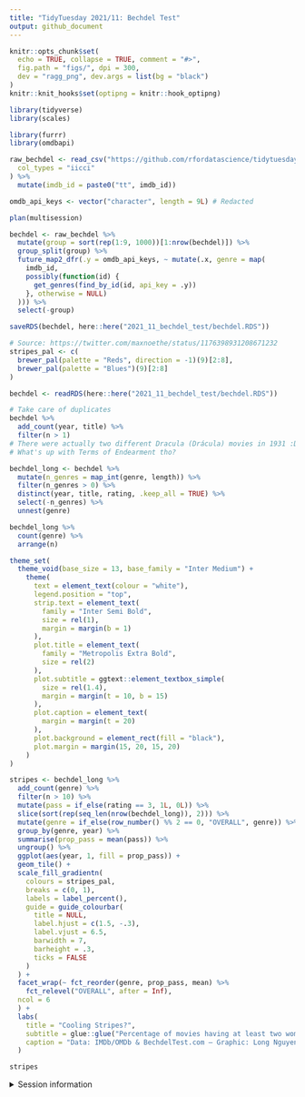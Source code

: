 ```yaml
---
title: "TidyTuesday 2021/11: Bechdel Test"
output: github_document
---
```


```r
knitr::opts_chunk$set(
  echo = TRUE, collapse = TRUE, comment = "#>",
  fig.path = "figs/", dpi = 300,
  dev = "ragg_png", dev.args = list(bg = "black")
)
knitr::knit_hooks$set(optipng = knitr::hook_optipng)

library(tidyverse)
library(scales)
```

```r
library(furrr)
library(omdbapi)

raw_bechdel <- read_csv("https://github.com/rfordatascience/tidytuesday/raw/master/data/2021/2021-03-09/raw_bechdel.csv",
  col_types = "iicci"
) %>%
  mutate(imdb_id = paste0("tt", imdb_id))

omdb_api_keys <- vector("character", length = 9L) # Redacted

plan(multisession)

bechdel <- raw_bechdel %>%
  mutate(group = sort(rep(1:9, 1000))[1:nrow(bechdel)]) %>%
  group_split(group) %>%
  future_map2_dfr(.y = omdb_api_keys, ~ mutate(.x, genre = map(
    imdb_id,
    possibly(function(id) {
      get_genres(find_by_id(id, api_key = .y))
    }, otherwise = NULL)
  ))) %>%
  select(-group)

saveRDS(bechdel, here::here("2021_11_bechdel_test/bechdel.RDS"))
```

```r
# Source: https://twitter.com/maxnoethe/status/1176398931208671232
stripes_pal <- c(
  brewer_pal(palette = "Reds", direction = -1)(9)[2:8],
  brewer_pal(palette = "Blues")(9)[2:8]
)
```

```r
bechdel <- readRDS(here::here("2021_11_bechdel_test/bechdel.RDS"))

# Take care of duplicates
bechdel %>%
  add_count(year, title) %>%
  filter(n > 1)
# There were actually two different Dracula (Drácula) movies in 1931 :D
# What's up with Terms of Endearment tho?

bechdel_long <- bechdel %>%
  mutate(n_genres = map_int(genre, length)) %>%
  filter(n_genres > 0) %>%
  distinct(year, title, rating, .keep_all = TRUE) %>%
  select(-n_genres) %>%
  unnest(genre)

bechdel_long %>%
  count(genre) %>%
  arrange(n)
```

```r
theme_set(
  theme_void(base_size = 13, base_family = "Inter Medium") +
    theme(
      text = element_text(colour = "white"),
      legend.position = "top",
      strip.text = element_text(
        family = "Inter Semi Bold",
        size = rel(1),
        margin = margin(b = 1)
      ),
      plot.title = element_text(
        family = "Metropolis Extra Bold",
        size = rel(2)
      ),
      plot.subtitle = ggtext::element_textbox_simple(
        size = rel(1.4),
        margin = margin(t = 10, b = 15)
      ),
      plot.caption = element_text(
        margin = margin(t = 20)
      ),
      plot.background = element_rect(fill = "black"),
      plot.margin = margin(15, 20, 15, 20)
    )
)

stripes <- bechdel_long %>%
  add_count(genre) %>%
  filter(n > 10) %>%
  mutate(pass = if_else(rating == 3, 1L, 0L)) %>%
  slice(sort(rep(seq_len(nrow(bechdel_long)), 2))) %>%
  mutate(genre = if_else(row_number() %% 2 == 0, "OVERALL", genre)) %>%
  group_by(genre, year) %>%
  summarise(prop_pass = mean(pass)) %>%
  ungroup() %>%
  ggplot(aes(year, 1, fill = prop_pass)) +
  geom_tile() +
  scale_fill_gradientn(
    colours = stripes_pal,
    breaks = c(0, 1),
    labels = label_percent(),
    guide = guide_colourbar(
      title = NULL,
      label.hjust = c(1.5, -.3),
      label.vjust = 6.5,
      barwidth = 7,
      barheight = .3,
      ticks = FALSE
    )
  ) +
  facet_wrap(~ fct_reorder(genre, prop_pass, mean) %>%
    fct_relevel("OVERALL", after = Inf),
  ncol = 6
  ) +
  labs(
    title = "Cooling Stripes?",
    subtitle = glue::glue("Percentage of movies having at least two women who talk to each other about something other than a man, {min(bechdel$year)}–{max(bechdel$year)}"),
    caption = "Data: IMDb/OMDb & BechdelTest.com — Graphic: Long Nguyen (@long39ng) — #TidyTuesday"
  )

stripes
```

<details><summary>Session information</summary>
```r
sessionInfo()
```
</details>
